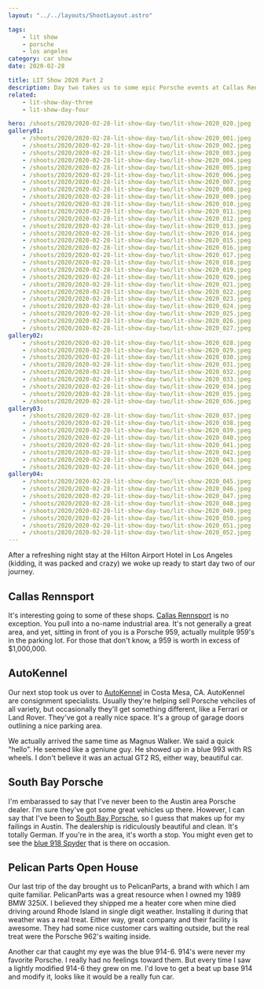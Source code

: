 ```yaml
---
layout: "../../layouts/ShootLayout.astro"

tags:
    - lit show
    - porsche
    - los angeles
category: car show
date: 2020-02-28

title: LIT Show 2020 Part 2
description: Day two takes us to some epic Porsche events at Callas Rennsport, Auto Kennel and Pelican Parts.
related:
    - lit-show-day-three
    - lit-show-day-four

hero: /shoots/2020/2020-02-28-lit-show-day-two/lit-show-2020_020.jpeg
gallery01:
    - /shoots/2020/2020-02-28-lit-show-day-two/lit-show-2020_001.jpeg
    - /shoots/2020/2020-02-28-lit-show-day-two/lit-show-2020_002.jpeg
    - /shoots/2020/2020-02-28-lit-show-day-two/lit-show-2020_003.jpeg
    - /shoots/2020/2020-02-28-lit-show-day-two/lit-show-2020_004.jpeg
    - /shoots/2020/2020-02-28-lit-show-day-two/lit-show-2020_005.jpeg
    - /shoots/2020/2020-02-28-lit-show-day-two/lit-show-2020_006.jpeg
    - /shoots/2020/2020-02-28-lit-show-day-two/lit-show-2020_007.jpeg
    - /shoots/2020/2020-02-28-lit-show-day-two/lit-show-2020_008.jpeg
    - /shoots/2020/2020-02-28-lit-show-day-two/lit-show-2020_009.jpeg
    - /shoots/2020/2020-02-28-lit-show-day-two/lit-show-2020_010.jpeg
    - /shoots/2020/2020-02-28-lit-show-day-two/lit-show-2020_011.jpeg
    - /shoots/2020/2020-02-28-lit-show-day-two/lit-show-2020_012.jpeg
    - /shoots/2020/2020-02-28-lit-show-day-two/lit-show-2020_013.jpeg
    - /shoots/2020/2020-02-28-lit-show-day-two/lit-show-2020_014.jpeg
    - /shoots/2020/2020-02-28-lit-show-day-two/lit-show-2020_015.jpeg
    - /shoots/2020/2020-02-28-lit-show-day-two/lit-show-2020_016.jpeg
    - /shoots/2020/2020-02-28-lit-show-day-two/lit-show-2020_017.jpeg
    - /shoots/2020/2020-02-28-lit-show-day-two/lit-show-2020_018.jpeg
    - /shoots/2020/2020-02-28-lit-show-day-two/lit-show-2020_019.jpeg
    - /shoots/2020/2020-02-28-lit-show-day-two/lit-show-2020_020.jpeg
    - /shoots/2020/2020-02-28-lit-show-day-two/lit-show-2020_021.jpeg
    - /shoots/2020/2020-02-28-lit-show-day-two/lit-show-2020_022.jpeg
    - /shoots/2020/2020-02-28-lit-show-day-two/lit-show-2020_023.jpeg
    - /shoots/2020/2020-02-28-lit-show-day-two/lit-show-2020_024.jpeg
    - /shoots/2020/2020-02-28-lit-show-day-two/lit-show-2020_025.jpeg
    - /shoots/2020/2020-02-28-lit-show-day-two/lit-show-2020_026.jpeg
    - /shoots/2020/2020-02-28-lit-show-day-two/lit-show-2020_027.jpeg
gallery02:
    - /shoots/2020/2020-02-28-lit-show-day-two/lit-show-2020_028.jpeg
    - /shoots/2020/2020-02-28-lit-show-day-two/lit-show-2020_029.jpeg
    - /shoots/2020/2020-02-28-lit-show-day-two/lit-show-2020_030.jpeg
    - /shoots/2020/2020-02-28-lit-show-day-two/lit-show-2020_031.jpeg
    - /shoots/2020/2020-02-28-lit-show-day-two/lit-show-2020_032.jpeg
    - /shoots/2020/2020-02-28-lit-show-day-two/lit-show-2020_033.jpeg
    - /shoots/2020/2020-02-28-lit-show-day-two/lit-show-2020_034.jpeg
    - /shoots/2020/2020-02-28-lit-show-day-two/lit-show-2020_035.jpeg
    - /shoots/2020/2020-02-28-lit-show-day-two/lit-show-2020_036.jpeg
gallery03:
    - /shoots/2020/2020-02-28-lit-show-day-two/lit-show-2020_037.jpeg
    - /shoots/2020/2020-02-28-lit-show-day-two/lit-show-2020_038.jpeg
    - /shoots/2020/2020-02-28-lit-show-day-two/lit-show-2020_039.jpeg
    - /shoots/2020/2020-02-28-lit-show-day-two/lit-show-2020_040.jpeg
    - /shoots/2020/2020-02-28-lit-show-day-two/lit-show-2020_041.jpeg
    - /shoots/2020/2020-02-28-lit-show-day-two/lit-show-2020_042.jpeg
    - /shoots/2020/2020-02-28-lit-show-day-two/lit-show-2020_043.jpeg
    - /shoots/2020/2020-02-28-lit-show-day-two/lit-show-2020_044.jpeg
gallery04:
    - /shoots/2020/2020-02-28-lit-show-day-two/lit-show-2020_045.jpeg
    - /shoots/2020/2020-02-28-lit-show-day-two/lit-show-2020_046.jpeg
    - /shoots/2020/2020-02-28-lit-show-day-two/lit-show-2020_047.jpeg
    - /shoots/2020/2020-02-28-lit-show-day-two/lit-show-2020_048.jpeg
    - /shoots/2020/2020-02-28-lit-show-day-two/lit-show-2020_049.jpeg
    - /shoots/2020/2020-02-28-lit-show-day-two/lit-show-2020_050.jpeg
    - /shoots/2020/2020-02-28-lit-show-day-two/lit-show-2020_051.jpeg
    - /shoots/2020/2020-02-28-lit-show-day-two/lit-show-2020_052.jpeg
---
```


After a refreshing night stay at the Hilton Airport Hotel in Los Angeles (kidding, it was packed and crazy) we woke up ready to start day two of our journey.

## Callas Rennsport

It's interesting going to some of these shops. [Callas Rennsport](https://www.callasrennsport.com/) is no exception. You pull into a no-name industrial area. It's not generally a great area, and yet, sitting in front of you is a Porsche 959, actually mulitple 959's in the parking lot. For those that don't know, a 959 is worth in excess of $1,000,000.

## AutoKennel

Our next stop took us over to [AutoKennel](https://autokennel.com/) in Costa Mesa, CA. AutoKennel are consignment specialists. Usually they're helping sell Porsche vehciles of all variety, but occasionally they'll get something different, like a Ferrari or Land Rover. They've got a really nice space. It's a group of garage doors outlining a nice parking area.

We actually arrived the same time as Magnus Walker. We said a quick "hello". He seemed like a geniune guy. He showed up in a blue 993 with RS wheels. I don't believe it was an actual GT2 RS, either way, beautiful car.

## South Bay Porsche

I'm embarassed to say that I've never been to the Austin area Porsche dealer. I'm sure they've got some great vehicles up there. However, I can say that I've been to [South Bay Porsche](https://www.porschesouthbay.com/), so I guess that makes up for my failings in Austin. The dealership is ridiculously beautiful and clean. It's totally German. If you're in the area, it's worth a stop. You might even get to see the [blue 918 Spyder](https://www.google.com/maps/place/Porsche+South+Bay/@33.899252,-118.3719878,3a,91.2y,90t/data=!3m8!1e2!3m6!1sAF1QipOf61b3wqAYxE4FzwpaDnv6tW4xnDLVMYIR2A3M!2e10!3e12!6shttps:%2F%2Flh5.googleusercontent.com%2Fp%2FAF1QipOf61b3wqAYxE4FzwpaDnv6tW4xnDLVMYIR2A3M%3Dw203-h135-k-no!7i1200!8i800!4m5!3m4!1s0x80dd4a56efd17825:0xa4516fa00e7a781a!8m2!3d33.898877!4d-118.371598) that is there on occasion.

## Pelican Parts Open House

Our last trip of the day brought us to PelicanParts, a brand with which I am quite familiar. PelicanParts was a great resource when I owned my 1989 BMW 325iX. I believed they shipped me a heater core when mine died driving around Rhode Island in single digit weather. Installing it during that weather was a real treat. Either way, great company and their facility is awesome. They had some nice customer cars waiting outside, but the real treat were the Porsche 962's waiting inside.

Another car that caught my eye was the blue 914-6. 914's were never my favorite Porsche. I really had no feelings toward them. But every time I saw a lightly modified 914-6 they grew on me. I'd love to get a beat up base 914 and modify it, looks like it would be a really fun car.
